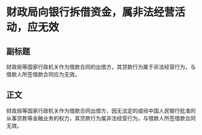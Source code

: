# 财政局向银行拆借资金，属非法经营活动，应无效
## 副标题
财政局等国家行政机关作为借款合同的出借方，其贷款行为属于非法经营行为，与借款人所签借款合同应为无效。
## 正文
财政局等国家行政机关作为借款合同出借方，因无法定的或经中国人民银行批准的从事贷款等金融业务的权力，其贷款行为属非法经营行为，与借款人所签借款合同无效。